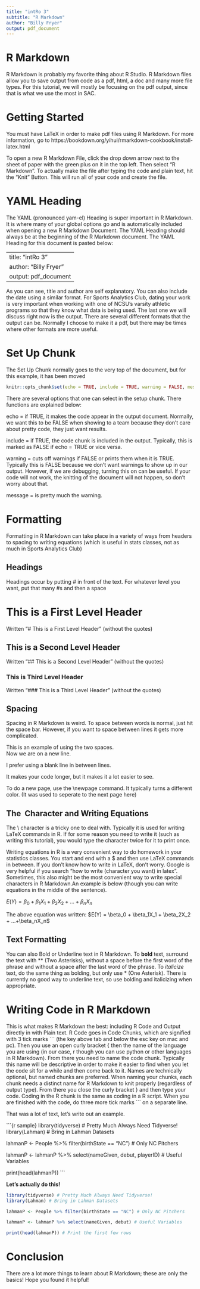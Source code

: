 ---
title: "intRo 3"
subtitle: "R Markdown"
author: "Billy Fryer"
output: pdf_document
---

# R Markdown

R Markdown is probably my favorite thing about R Studio. R Markdown files allow you to save output from code as a pdf, html, a doc and many more file types. For this tutorial, we will mostly be focusing on the pdf output, since that is what we use the most in SAC.

# Getting Started

You must have LaTeX in order to make pdf files using R Markdown. For more information, go to https://bookdown.org/yihui/rmarkdown-cookbook/install-latex.html

To open a new R Markdown File, click the drop down arrow next to the sheet of paper with the green plus on it in the top left. Then select "R Markdown". To actually make the file after typing the code and plain text, hit the "Knit" Button. This will run all of your code and create the file.


# YAML Heading

The YAML (pronounced yam-el) Heading is super important in R Markdown. It is where many of your global options go and is automatically included when opening a new R Markdown Document. The YAML Heading should always be at the beginning of the R Markdown document. The YAML Heading for this document is pasted below:

---
title: "intRo 3"
author: "Billy Fryer"
output: pdf_document
---

As you can see, title and author are self explanatory. You can also include the date using a similar format. For Sports Analytics Club, dating your work is very important when working with one of NCSU's varsity athletic programs so that they know what data is being used. The last one we will discuss right now is the output. There are several different formats that the output can be. Normally I choose to make it a pdf, but there may be times where other formats are more useful. 

# Set Up Chunk

The Set Up Chunk normally goes to the very top of the document, but for this example, it has been moved

```{r setup}
knitr::opts_chunk$set(echo = TRUE, include = TRUE, warning = FALSE, message = FALSE)
```

There are several options that one can select in the setup chunk. There functions are explained below:

echo = if TRUE, it makes the code appear in the output document. Normally, we want this to be FALSE when showing to a team because they don't care about pretty code, they just want results.

include = if TRUE, the code chunk is included in the output. Typically, this is marked as FALSE if echo = TRUE or vice versa.

warning = cuts off warnings if FALSE or prints them when it is TRUE. Typically this is FALSE because we don't want warnings to show up in our output. However, if we are debugging, turning this on can be useful. If your code will not work, the knitting of the document will not happen, so don't worry about that.

message = is pretty much the warning.

# Formatting

Formatting in R Markdown can take place in a variety of ways from headers to spacing to writing equations (which is useful in stats classes, not as much in Sports Analytics Club)

## Headings

Headings occur by putting # in front of the text. For whatever level you want, put that many #s and then a space

# This is a First Level Header

Written "# This is a First Level Header" (without the quotes)

## This is a Second Level Header

Written "## This is a Second Level Header" (without the quotes)


### This is Third Level Header

Written "### This is a Third Level Header" (without the quotes)


## Spacing

Spacing in R Markdown is weird. To space between words is normal, just hit the space bar. However, if you want to space between lines it gets more complicated.

This is an example of using the two spaces.  
Now we are on a new line.

I prefer using a blank line in between lines.

It makes your code longer, but it makes it a lot easier to see.

To do a new page, use the \\newpage command. It typically turns a different color. (It was used to seperate to the next page here)

\newpage

## The \ Character and Writing Equations

The \\ character is a tricky one to deal with. Typically it is used for writing LaTeX commands in R. If for some reason you need to write it (such as writing this tutorial), you would type the character twice for it to print once.

Writing equations in R is a very convenient way to do homework in your statistics classes. You start and end with a \$ and then use LaTeX commands in between. If you don't know how to write in LaTeX, don't worry. Google is very helpful if you search "how to write (character you want) in latex". Sometimes, this also might be the most convenient way to write special characters in R Markdown.An example is below (though you can write equations in the middle of the sentence).

$E(Y) = \beta_0 + \beta_1X_1 + \beta_2X_2 + ...+\beta_nX_n$

The above equation was written: \$E(Y) = \\beta_0 + \\beta_1X_1 + \\beta_2X_2 + ...+\\beta_nX_n\$

## Text Formatting

You can also Bold or Underline text in R Markdown. To **bold** text, surround the text with ** (Two Asterisks), without a space before the first word of the phrase and without a space after the last word of the phrase. To *italicize* text, do the same thing as bolding, but only use * (One Asterisk). There is currently no good way to underline text, so use bolding and italicizing when appropriate.

# Writing Code in R Markdown

This is what makes R Markdown the best: including R Code and Output directly in with Plain text. R Code goes in Code Chunks, which are signified with 3 tick marks \`\`\` (the key above tab and below the esc key on mac and pc). Then you use an open curly bracket { then the name of the language you are using (in our case, r though you can use python or other languages in R Markdown). From there you need to name the code chunk. Typically this name will be descriptive in order to make it easier to find when you let the code sit for a while and then come back to it. Names are technically optional, but named chunks are preferred. When naming your chunks, each chunk needs a distinct name for R Markdown to knit properly (regardless of output type). From there you close the curly bracket } and then type your code. Coding in the R chunk is the same as coding in a R script. When you are finished with the code, do three more tick marks \`\`\` on a separate line.

That was a lot of text, let's write out an example.

\`\`\`{r sample}
library(tidyverse) # Pretty Much Always Need Tidyverse!
library(Lahman) # Bring in Lahman Datasets

lahmanP <- People %>% filter(birthState == "NC") # Only NC Pitchers

lahmanP <- lahmanP %>% select(nameGiven, debut, playerID) # Useful Variables

print(head(lahmanP))
\`\`\`

\newpage

**Let's actually do this!**

```{r real sample}
library(tidyverse) # Pretty Much Always Need Tidyverse!
library(Lahman) # Bring in Lahman Datasets

lahmanP <- People %>% filter(birthState == "NC") # Only NC Pitchers

lahmanP <- lahmanP %>% select(nameGiven, debut) # Useful Variables

print(head(lahmanP)) # Print the first few rows
```

# Conclusion

There are a lot more things to learn about R Markdown; these are only the basics! Hope you found it helpful!
